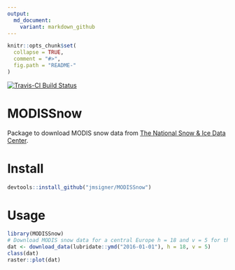 ```yaml
---
output:
  md_document:
    variant: markdown_github
---
```


<!-- README.md is generated from README.Rmd. Please edit that file -->

```r
knitr::opts_chunk$set(
  collapse = TRUE,
  comment = "#>",
  fig.path = "README-"
)
```


[![Travis-CI Build Status](https://travis-ci.org/jmsigner/MODISSnow.svg?branch=master)](https://travis-ci.org/jmsigner/MODISSnow)

# MODISSnow

Package to download MODIS snow data from [The National Snow & Ice Data Center](http://nsidc.org/).

# Install

```r
devtools::install_github("jmsigner/MODISSnow")
```


# Usage

```r
library(MODISSnow)
# Download MODIS snow data for a central Europe h = 18 and v = 5 for the 1 of January 2016
dat <- download_data(lubridate::ymd("2016-01-01"), h = 18, v = 5)
class(dat)
raster::plot(dat)
```

